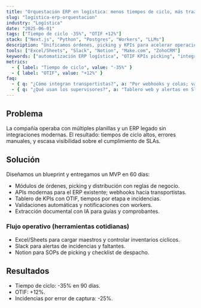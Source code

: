 ```yaml
---
title: "Orquestación ERP en logística: menos tiempos de ciclo, más trazabilidad"
slug: "logistica-erp-orquestacion"
industry: "Logística"
date: "2025-06-01"
tags: ["Tiempo de ciclo -35%", "OTIF +12%"]
stack: ["Next.js", "Python", "Postgres", "Workers", "LLMs"]
description: "Unificamos órdenes, picking y KPIs para acelerar operaciones y reducir errores."
tools: ["Excel/Sheets", "Slack", "Notion", "Make.com", "ZohoCRM"]
keywords: ["automatización ERP logística", "OTIF KPIs picking", "integraciones transportistas webhooks"]
metrics:
  - { label: "Tiempo de ciclo", value: "-35%" }
  - { label: "OTIF", value: "+12%" }
faq:
  - { q: "¿Cómo integran transportistas?", a: "Por webhooks y colas; validaciones y acuses de recibo." }
  - { q: "¿Qué usan los supervisores?", a: "Tablero web y alertas en Slack; SOPs en Notion." }
---
```


## Problema
La compañía operaba con múltiples planillas y un ERP legado sin integraciones modernas. El resultado: tiempos de ciclo altos, errores manuales, y escasa visibilidad sobre el cumplimiento de SLAs.

## Solución
Diseñamos un blueprint y entregamos un MVP en 60 días:

- Módulos de órdenes, picking y distribución con reglas de negocio.
- APIs modernas para el ERP existente; webhooks hacia transportistas.
- Tablero de KPIs con OTIF, tiempos por etapa e incidencias.
- Validaciones automáticas y notificaciones con workers.
- Extracción documental con IA para guías y comprobantes.

### Flujo operativo (herramientas cotidianas)

- Excel/Sheets para cargar maestros y controlar inventarios cíclicos.
- Slack para alertas de incidencias y faltantes.
- Notion para SOPs de picking y checklist de despacho.

## Resultados
- Tiempo de ciclo: -35% en 90 días.
- OTIF: +12%.
- Incidencias por error de captura: -25%.


